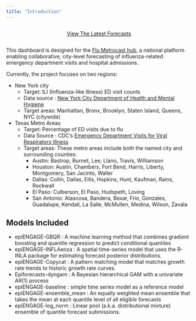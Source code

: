 ```yaml
---
title: "Introduction"
---
```



::: {style='display:flex; align-items: center; justify-content: center'}

[View The Latest Forecasts](forecast.html){.btn .btn-primary role="button"}

:::


This dashboard is designed for the [Flu Metrocast hub](https://github.com/reichlab/flu-metrocast/tree/main), a national platform enabling collaborative, city-level forecasting of influenza-related emergency department visits and hospital admissions.

Currently, the project focuses on two regions: 

- New York city
  - Target: ILI (Influenza-like Illness) ED visit counts
  - Data source : [New York City Department of Health and Mental Hygiene](https://a816-health.nyc.gov/hdi/epiquery/visualizations?PageType=ps&PopulationSource=Syndromic)
  - Target areas: Manhattan, Bronx, Brooklyn, Staten Island, Queens, NYC (citywide)

- Texas Metro Areas
  - Target: Percentage of ED visits due to flu
  - Data Source : CDC's [Emergency Department Visits for Viral Respiratory Illness](https://www.cdc.gov/respiratory-viruses/data/activity-levels.html)
  - Target areas: These metro areas include both the named city and surrounding counties:
    - Austin: Bastrop, Burnet, Lee, Llano, Travis, Williamson
    - Houston: Austin, Chambers, Fort Bend, Harris, Liberty, Montgomery, San Jacinto, Waller
    - Dallas: Collin, Dallas, Ellis, Hopkins, Hunt, Kaufman, Rains, Rockwall
    - El Paso: Culberson, El Paso, Hudspeth, Loving
    - San Antonio: Atascosa, Bandera, Bexar, Frio, Gonzales, Guadalupe, Kendall, La Salle, McMullen, Medina, Wilson, Zavala
    
##  Models Included

- epiENGAGE-GBQR : A machine learning method that combines gradient boosting and quantile regression to predict conditional quantiles
- epiENGAGE-INFLAenza : A spatial time-series model that uses the R-INLA package for estimating forecast posterior distributions.
- epiENGAGE-Copycat :  A pattern matching model that matches growth rate trends to historic growth rate curves.
- Epiforecasts-dyngam : A Bayesian hierarchical GAM with a univariate AR(1) process
- epiENGAGE-baseline : simple time series model as a reference model
- epiENGAGE-ensemble_mean : An equally weighted mean ensemble that takes the mean at each quantile level of all eligible forecasts
- epiENGAGE-log_norm : Linear pool (a.k.a. distributional mixture) ensemble of quantile forecast submissions.


